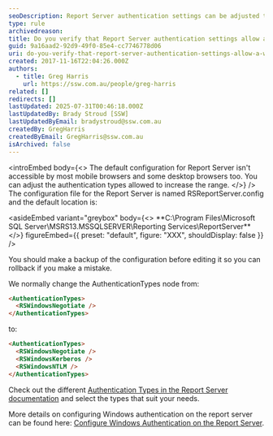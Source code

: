 ```yaml
---
seoDescription: Report Server authentication settings can be adjusted to allow a wide range of web browsers by modifying the RSReportServer.config file.
type: rule
archivedreason:
title: Do you verify that Report Server authentication settings allow a wide range of web browsers?
guid: 9a16aad2-92d9-49f0-85e4-cc7746778d06
uri: do-you-verify-that-report-server-authentication-settings-allow-a-wide-range-of-web-browsers
created: 2017-11-16T22:04:26.000Z
authors:
  - title: Greg Harris
    url: https://ssw.com.au/people/greg-harris
related: []
redirects: []
lastUpdated: 2025-07-31T00:46:18.000Z
lastUpdatedBy: Brady Stroud [SSW]
lastUpdatedByEmail: bradystroud@ssw.com.au
createdBy: GregHarris
createdByEmail: GregHarris@ssw.com.au
isArchived: false
---
```


<introEmbed
  body={<>
The default configuration for Report Server isn't accessible by most mobile browsers and some desktop browsers too. You can adjust the authentication types allowed to increase the range.
  </>}
/>
The configuration file for the Report Server is named RSReportServer.config and the default location is:


<asideEmbed
  variant="greybox"
  body={<>
    \*\*C:\Program Files\Microsoft SQL Server\MSRS13.MSSQLSERVER\Reporting Services\ReportServer\*\*
  </>}
  figureEmbed={{
    preset: "default",
    figure: "XXX",
    shouldDisplay: false
  }}
/>


You should make a backup of the configuration before editing it so you can rollback if you make a mistake.

We normally change the AuthenticationTypes node from:

```html
<AuthenticationTypes>
  <RSWindowsNegotiate />
</AuthenticationTypes>
```

to:

```html
<AuthenticationTypes>
  <RSWindowsNegotiate />
  <RSWindowsKerberos />
  <RSWindowsNTLM />
</AuthenticationTypes>
```

Check out the different [Authentication Types in the Report Server documentation]([https://docs.microsoft.com/en-us/previous-versions/sql/sql-server-2008-r2/cc281310(v=sql.105?WT.mc_id=ES-MVP-33518)?redirectedfrom=MSDN](https://docs.microsoft.com/en-us/previous-versions/sql/sql-server-2008-r2/cc281310(v=sql.105?WT.mc_id=ES-MVP-33518)?redirectedfrom=MSDN)) and select the types that suit your needs.

More details on configuring Windows authentication on the report server can be found here: [Configure Windows Authentication on the Report Server](https://docs.microsoft.com/en-us/sql/reporting-services/security/configure-windows-authentication-on-the-report-server?WT.mc_id=ES-MVP-33518).
